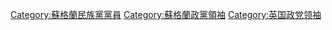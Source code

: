 [[Category:蘇格蘭民族黨黨員|Category:蘇格蘭民族黨黨員]]
[[Category:蘇格蘭政黨領袖|Category:蘇格蘭政黨領袖]]
[[Category:英国政党领袖|Category:英国政党领袖]]